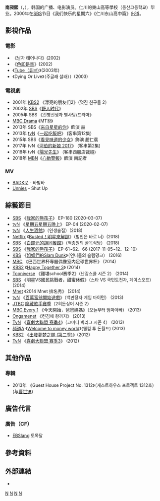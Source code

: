 {{藝人
| 姓名     = 南昶熙
| 類型     = 男演員
| 圖片     = 
| 圖片尺寸 = 
| 圖片簡介 =
| 原名     =
| 外文名   = 남창희
| 外文     = ko
| 羅馬拼音 = 
| 英文名   =
| 別名     = 
| 其他藝名 =
| 國籍     = {{KOR}}
| 民族     = 
| 籍貫     =
| 出生日期 =  {{birth date and age|1982|7|27}}
| 出生地點 = {{KOR}}[[仁川广域市|仁川广域市]]
| 職業     = [[演員|演員]]、[[笑星|笑星]]、[[播音员|播音员]]
| 語言     = [[韓語|韓語]]
| 教育程度 = 
| 宗教信仰 = [[天主教|天主教]]
| 配偶     =
| 兒女     = 
| 出身地   = 韓國首爾特別市
| 出道作   = 
| 出道日期 = 2000年（SBS 기쁜우리토요일）
| 代表作   = 
| 活躍年代 = 2000年 ~ 
| 唱片公司 =
| 經紀公司 = IOK Company
| 網站     =
| 獎項     = 
| IMDb     = 5004592
| 音樂專輯 = 
| 電影     =
| 電視節目 = 
| 舞臺劇   =
| 書籍     =
}}

'''南昶熙'''（{{kor|k='''남창희'''|hanja='''南昶熙'''}}，{{bd|1982年|7月27日||}}），韩国的广播、电影演员。仁川的東山高等學校（동산고등학교）毕业。2000年在[[SBS|SBS]]节目《我们快乐的星期六》《仁川东山高中篇》出道。

==影視作品==
=== 電影 ===
* 《남자 태어나다》(2002)
* 《[[色即是空_(电影)|色即是空]]》(2002)
* 《[[Tube_(电影)|Tube（튜브）]]》(2003年)
* 《Dying Or Live》（주글래 살래））(2003)

=== 電視劇 ===
* 2001年 [[KBS2|KBS2]] 《漂亮的朋友们2》（멋진 친구들 2）
* 2002年 [[SBS_(韓國)|SBS]]《[[野人时代|野人时代]]》
* 2005年 SBS 《건빵선생과 별사탕/드라마》
* [[MBC_Drama|MBC Drama]] 《MT왕》
* 2013年 SBS《[[來自星星的你|來自星星的你]]》飾演 赫
* 2013年 [[tvN|tvN]]《[[一起吃飯吧|一起吃飯吧]]》 (客串第12集)
* 2015年 SBS《[[看見味道的少女|看見味道的少女]]》飾演 趙仁裴
* 2017年 tvN《[[河伯的新娘_2017|河伯的新娘 2017]]》 (客串第2集)
* 2018年 tvN《[[陽光先生|陽光先生]]》 (客串西服店裁縫)
* 2018年 [[MBN|MBN]]《[[心動警報|心動警報]]》飾演 南記者

=== MV ===
* [[HOT_PLACE|BADKIZ]] - 바밤바
* [[Unnies|Unnies]] - Shut Up

== 綜藝節目 ==
* [[SBS|SBS]] 《[[我家的熊孩子|我家的熊孩子]]》 EP-180 (2020-03-07)
* [[tvN|tvN]] 《[[星期五星期五晚上|星期五星期五晚上]]》 EP-04 (2020-02-07)
* [[tvN|tvN]] 《[[人生酒館|人生酒館]]》（인생술집）(2018)
* [[Netflix|Netflix]] 《[[Busted！明星來解謎|Busted！明星來解謎]]》（범인은 바로 너）(2018)
* [[SBS|SBS]] 《[[白鐘元的胡同餐館|白鐘元的胡同餐館]]》（백종원의 골목식당） (2018)
* [[SBS|SBS]] 《[[我家的熊孩子|我家的熊孩子]]》 EP-61~62、66 (2017-11-05~12、12-10)
* [[KBS|KBS]] 《[[姐姐們的Slam_Dunk|姐姐們的Slam Dunk]]》（언니들의 슬램덩크） (2016)
* [[MBC|MBC]] 《巴西世界杯專題偶像室内足球世界杯》 (2014)
* [[KBS2|KBS2]] 《[[歡樂在一起|Happy Together 3]]》 (2014)
* [[Tooniverse|Tooniverse]] 《難堪school赛季2》（난감스쿨 시즌 2） (2014)
* [[SBS|SBS]] 《明星VS國民挑戰者，甜蜜休假》（스타 VS 국민도전자, 페이스오프）(2014) 
* [[Mnet|Mnet]] 《2014 Mnet 排名秀》 (2014)
* [[tvN|tvN]] 《[[百萬富翁開始遊戲|百萬富翁開始遊戲]]》（백만장자 게임 마이턴） (2013)
* [[JTBC|JTBC]] [[隐藏歌手|隐藏歌手赛季]]（2히든싱어 시즌 2）
* [[MBC_Every_1|MBC Every 1]] 《今天開始，爸爸媽媽》（오늘부터 엄마아빠） (2013)
* [[Ongamenet|Ongamenet]] 《켠김에 왕까지》 (2013)
* [[TvN|TvN]] 《[[喜劇大聯盟|喜劇大聯盟 赛季4]]》（코미디 빅리그 시즌 4） (2013)
* [[Channel_A|频道A]] 《[[Welcome_to_money_world|Welcome to money world]]》(웰컴 투 돈월드) (2013)
* [[KBS2|KBS2]] 《[[出發夢之隊2|出發夢梦之隊 (第二季)]]》(2012)
* [[TvN|TvN]] 《[[喜劇大聯盟|喜劇大聯盟 赛季3]]》 (2012)

== 其他作品 ==
=== 專輯 ===
* 2013年 《Guest House Project No. 1312》（게스트하우스 프로젝트 1312호） (与[[曹世镐|曹世镐]])

== 廣告代言 ==
=== 廣告（CF） ===
* [[EBSlang|EBSlang]] 토목달

== 參考資料 ==
{{reflist}}

== 外部連結 ==
{{IOK Company}}
*{{instagram|southwindowsmile}}{{ko}}{{en}}

[[Category:韓國喜劇演員|N]]
[[Category:韓國電視主持人|N]]
[[Category:仁川廣域市出身人物|N]]
[[Category:南姓|N]]